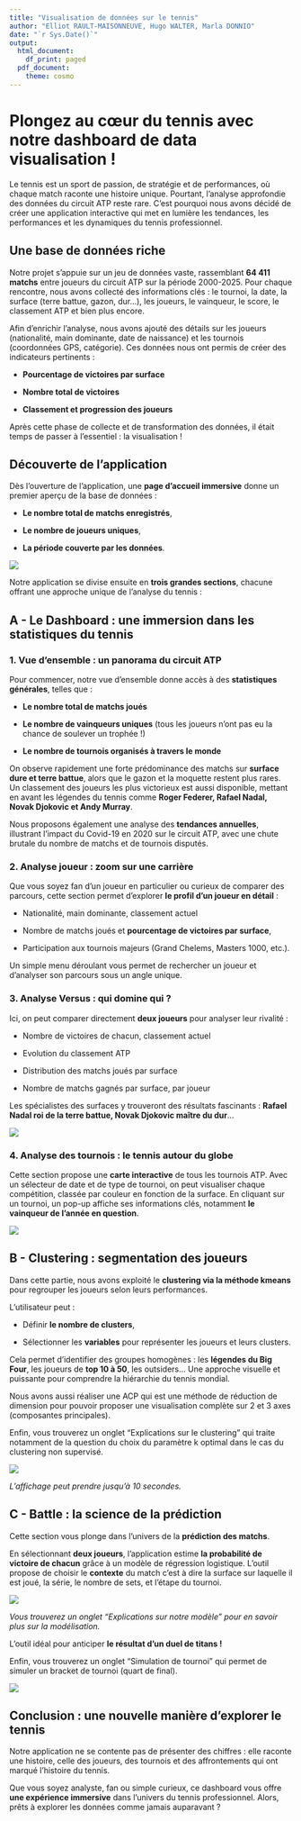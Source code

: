 ```yaml
---
title: "Visualisation de données sur le tennis"
author: "Elliot RAULT-MAISONNEUVE, Hugo WALTER, Marla DONNIO"
date: "`r Sys.Date()`"
output:
  html_document:
    df_print: paged
  pdf_document:
    theme: cosmo
---
```


# Plongez au cœur du tennis avec notre dashboard de data visualisation !

Le tennis est un sport de passion, de stratégie et de performances, où chaque match raconte une histoire unique. Pourtant, l’analyse approfondie des données du circuit ATP reste rare. C'est pourquoi nous avons décidé de créer une application interactive qui met en lumière les tendances, les performances et les dynamiques du tennis professionnel.

## **Une base de données riche**

Notre projet s’appuie sur un jeu de données vaste, rassemblant **64 411 matchs** entre joueurs du circuit ATP sur la période 2000-2025. Pour chaque rencontre, nous avons collecté des informations clés : le tournoi, la date, la surface (terre battue, gazon, dur…), les joueurs, le vainqueur, le score, le classement ATP et bien plus encore.

Afin d'enrichir l'analyse, nous avons ajouté des détails sur les joueurs (nationalité, main dominante, date de naissance) et les tournois (coordonnées GPS, catégorie). Ces données nous ont permis de créer des indicateurs pertinents :

-   **Pourcentage de victoires par surface**

-   **Nombre total de victoires**

-   **Classement et progression des joueurs**

Après cette phase de collecte et de transformation des données, il était temps de passer à l’essentiel : la visualisation !

## Découverte de l'application

Dès l’ouverture de l'application, une **page d'accueil immersive** donne un premier aperçu de la base de données :

-   **Le nombre total de matchs enregistrés**,

-   **Le nombre de joueurs uniques**,

-   **La période couverte par les données**.

![](images/clipboard-2139526373.png)

Notre application se divise ensuite en **trois grandes sections**, chacune offrant une approche unique de l'analyse du tennis :

## **A - Le Dashboard : une immersion dans les statistiques du tennis**

### **1. Vue d'ensemble : un panorama du circuit ATP**

Pour commencer, notre vue d’ensemble donne accès à des **statistiques générales**, telles que :

-   **Le nombre total de matchs joués**

-   **Le nombre de vainqueurs uniques** (tous les joueurs n’ont pas eu la chance de soulever un trophée !)

-   **Le nombre de tournois organisés à travers le monde**

On observe rapidement une forte prédominance des matchs sur **surface dure et terre battue**, alors que le gazon et la moquette restent plus rares. Un classement des joueurs les plus victorieux est aussi disponible, mettant en avant les légendes du tennis comme **Roger Federer, Rafael Nadal, Novak Djokovic et Andy Murray**.

Nous proposons également une analyse des **tendances annuelles**, illustrant l'impact du Covid-19 en 2020 sur le circuit ATP, avec une chute brutale du nombre de matchs et de tournois disputés.

### **2. Analyse joueur : zoom sur une carrière**

Que vous soyez fan d'un joueur en particulier ou curieux de comparer des parcours, cette section permet d'explorer **le profil d'un joueur en détail** :

-   Nationalité, main dominante, classement actuel

-   Nombre de matchs joués et **pourcentage de victoires par surface**,

-   Participation aux tournois majeurs (Grand Chelems, Masters 1000, etc.).

Un simple menu déroulant vous permet de rechercher un joueur et d’analyser son parcours sous un angle unique.

### **3. Analyse Versus : qui domine qui ?**

Ici, on peut comparer directement **deux joueurs** pour analyser leur rivalité :

-   Nombre de victoires de chacun, classement actuel

-   Evolution du classement ATP

-   Distribution des matchs joués par surface

-   Nombre de matchs gagnés par surface, par joueur

Les spécialistes des surfaces y trouveront des résultats fascinants : **Rafael Nadal roi de la terre battue, Novak Djokovic maître du dur**...

![](images/clipboard-1157725115.png)

### **4. Analyse des tournois : le tennis autour du globe**

Cette section propose une **carte interactive** de tous les tournois ATP. Avec un sélecteur de date et de type de tournoi, on peut visualiser chaque compétition, classée par couleur en fonction de la surface. En cliquant sur un tournoi, un pop-up affiche ses informations clés, notamment **le vainqueur de l'année en question**.

![](images/clipboard-3592400937.png)

## **B - Clustering : segmentation des joueurs**

Dans cette partie, nous avons exploité le **clustering via la méthode kmeans** pour regrouper les joueurs selon leurs performances.

L’utilisateur peut :

-   Définir **le nombre de clusters**,

-   Sélectionner les **variables** pour représenter les joueurs et leurs clusters.

Cela permet d’identifier des groupes homogènes : les **légendes du Big Four**, les joueurs de **top 10 à 50**, les outsiders... Une approche visuelle et puissante pour comprendre la hiérarchie du tennis mondial.

Nous avons aussi réaliser une ACP qui est une méthode de réduction de dimension pour pouvoir proposer une visualisation complète sur 2 et 3 axes (composantes principales).

Enfin, vous trouverez un onglet "Explications sur le clustering" qui traite notamment de la question du choix du paramètre k optimal dans le cas du clustering non supervisé.

![](images/clipboard-1557256739.png)

*L'affichage peut prendre jusqu'à 10 secondes.*

## **C - Battle : la science de la prédiction**

Cette section vous plonge dans l’univers de la **prédiction des matchs**.

En sélectionnant **deux joueurs**, l'application estime **la probabilité de victoire de chacun** grâce à un modèle de régression logistique. L'outil propose de choisir le **contexte** du match c'est à dire la surface sur laquelle il est joué, la série, le nombre de sets, et l'étape du tournoi.

![](images/clipboard-2660383406.png)

*Vous trouverez un onglet "Explications sur notre modèle" pour en savoir plus sur la modélisation.*

L'outil idéal pour anticiper **le résultat d'un duel de titans !**

Enfin, vous trouverez un onglet "Simulation de tournoi" qui permet de simuler un bracket de tournoi (quart de final).

![](images/clipboard-146137.png)

## **Conclusion : une nouvelle manière d'explorer le tennis**

Notre application ne se contente pas de présenter des chiffres : elle raconte une histoire, celle des joueurs, des tournois et des affrontements qui ont marqué l'histoire du tennis.

Que vous soyez analyste, fan ou simple curieux, ce dashboard vous offre **une expérience immersive** dans l’univers du tennis professionnel. Alors, prêts à explorer les données comme jamais auparavant ?

